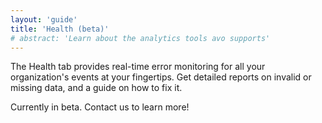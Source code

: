 ```yaml
---
layout: 'guide'
title: 'Health (beta)'
# abstract: 'Learn about the analytics tools avo supports'
---
```




The Health tab provides real-time error monitoring for all your organization's events at your fingertips. Get detailed reports on invalid or missing data, and a guide on how to fix it.

<p>
  Currently in beta. <Link href="/help/troubleshooting"><a>Contact us</a></Link> to learn more!
</p>
